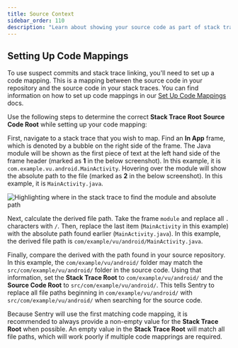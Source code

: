```yaml
---
title: Source Context
sidebar_order: 110
description: "Learn about showing your source code as part of stack traces."
---
```


<PlatformContent includePath="source-context" />

## Setting Up Code Mappings

To use suspect commits and stack trace linking, you'll need to set up a code mapping. This is a mapping between the source code in your repository and the source code in your stack traces. You can find information on how to set up code mappings in our [Set Up Code Mappings](/product/issues/suspect-commits/#2-set-up-code-mappings) docs.

Use the following steps to determine the correct **Stack Trace Root** **Source Code Root** while setting up your code mapping:

First, navigate to a stack trace that you wish to map. Find an **In App** frame, which is denoted by a bubble on the right side of the frame. The Java module will be shown as the first piece of text at the left hand side of the frame header (marked as **1** in the below screenshot). In this example, it is `com.example.vu.android.MainActivity`. Hovering over the module will show the absolute path to the file (marked as **2** in the below screenshot). In this example, it is `MainActivity.java`.

![Highlighting where in the stack trace to find the module and absolute path](/platforms/java/common/source-context/java-code-mappings-stacktrace.png)

Next, calculate the derived file path. Take the frame `module` and replace all `.` characters with `/`. Then, replace the last item (`MainActivity` in this example) with the absolute path found earlier (`MainActivity.java`). In this example, the derived file path is `com/example/vu/android/MainActivity.java`.

Finally, compare the derived with the path found in your source repository. In this example, the `com/example/vu/android/` folder may match the `src/com/example/vu/android/` folder in the source code. Using that information, set the **Stack Trace Root** to `com/example/vu/android/` and the **Source Code Root** to `src/com/example/vu/android/`. This tells Sentry to replace all file paths beginning in `com/example/vu/android/` with `src/com/example/vu/android/` when searching for the source code.

Because Sentry will use the first matching code mapping, it is recommended to always provide a non-empty value for the **Stack Trace Root** when possible. An empty value in the **Stack Trace Root** will match all file paths, which will work poorly if multiple code mapprings are required.
